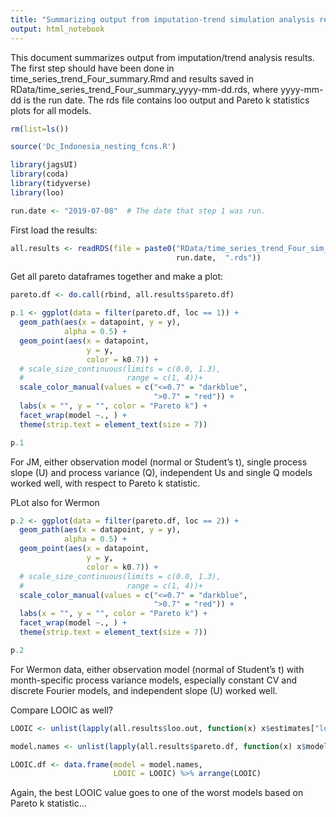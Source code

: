 ```yaml
---
title: "Summarizing output from imputation-trend simulation analysis results - Step 2"
output: html_notebook
---
```


This document summarizes output from imputation/trend analysis results.  The first step should have been done in time_series_trend_Four_summary.Rmd and results saved in RData/time_series_trend_Four_summary_yyyy-mm-dd.rds, where yyyy-mm-dd is the run date. The rds file contains loo output and Pareto k statistics plots for all models. 

```r
rm(list=ls())

source('Dc_Indonesia_nesting_fcns.R')

library(jagsUI)
library(coda)
library(tidyverse)
library(loo)

run.date <- "2019-07-08"  # The date that step 1 was run. 
```

First load the results:
```r
all.results <- readRDS(file = paste0("RData/time_series_trend_Four_sim_pareto_summary_", 
                                     run.date,  ".rds"))

```

Get all pareto dataframes together and make a plot:

```r
pareto.df <- do.call(rbind, all.results$pareto.df)

p.1 <- ggplot(data = filter(pareto.df, loc == 1)) + 
  geom_path(aes(x = datapoint, y = y), 
            alpha = 0.5) +
  geom_point(aes(x = datapoint, 
                 y = y,
                 color = k0.7)) +
  # scale_size_continuous(limits = c(0.0, 1.3),
  #                       range = c(1, 4))+
  scale_color_manual(values = c("<=0.7" = "darkblue",
                                ">0.7" = "red")) + 
  labs(x = "", y = "", color = "Pareto k") + 
  facet_wrap(model ~., ) + 
  theme(strip.text = element_text(size = 7))

p.1
```

For JM, either observation model (normal or Student's t), single process slope (U) and process variance (Q), independent Us and single Q models worked well, with respect to Pareto k statistic. 

PLot also for Wermon

```r
p.2 <- ggplot(data = filter(pareto.df, loc == 2)) + 
  geom_path(aes(x = datapoint, y = y), 
            alpha = 0.5) +
  geom_point(aes(x = datapoint, 
                 y = y,
                 color = k0.7)) +
  # scale_size_continuous(limits = c(0.0, 1.3),
  #                       range = c(1, 4))+
  scale_color_manual(values = c("<=0.7" = "darkblue",
                                ">0.7" = "red")) + 
  labs(x = "", y = "", color = "Pareto k") + 
  facet_wrap(model ~., ) + 
  theme(strip.text = element_text(size = 7))

p.2

```

For Wermon data, either observation model (normal of Student's t) with month-specific process variance models, especially constant CV and discrete Fourier models, and independent slope (U) worked well. 

Compare LOOIC as well?

```r
LOOIC <- unlist(lapply(all.results$loo.out, function(x) x$estimates["looic", "Estimate"]))

model.names <- unlist(lapply(all.results$pareto.df, function(x) x$model[1]))

LOOIC.df <- data.frame(model = model.names,
                       LOOIC = LOOIC) %>% arrange(LOOIC)

```

Again, the best LOOIC value goes to one of the worst models based on Pareto k statistic... 


